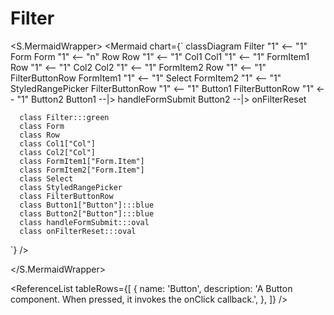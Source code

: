 

<Meta title="ApplicationModel/Components/Pages/AdminPage/UserResult/Filter/docs" />

# Filter

<ComponentInfoTable
  name="Filter"
  description="This is a filter form."
  source="components/pages/admin-pages/user-results/filter"
/>

<S.MermaidWrapper>
<Mermaid
  chart={`
     classDiagram
      Filter "1" <-- "1" Form
      Form "1" <-- "n" Row
      Row "1" <-- "1" Col1
      Col1 "1" <-- "1" FormItem1
      Row "1" <-- "1" Col2
      Col2 "1" <-- "1" FormItem2
      Row "1" <-- "1" FilterButtonRow
      FormItem1 "1" <-- "1" Select
      FormItem2 "1" <-- "1" StyledRangePicker
      FilterButtonRow "1" <-- "1" Button1
      FilterButtonRow "1" <-- "1" Button2
      Button1 --|> handleFormSubmit
      Button2 --|> onFilterReset

      class Filter:::green
      class Form
      class Row
      class Col1["Col"]
      class Col2["Col"]
      class FormItem1["Form.Item"]
      class FormItem2["Form.Item"]
      class Select
      class StyledRangePicker
      class FilterButtonRow
      class Button1["Button"]:::blue
      class Button2["Button"]:::blue
      class handleFormSubmit:::oval
      class onFilterReset:::oval

`}
/>

</S.MermaidWrapper>

<ReferenceList
  tableRows={[
    {
      name: 'Button',
      description:
        'A Button component. When pressed, it invokes the onClick callback.',
    },
  ]}
/>
